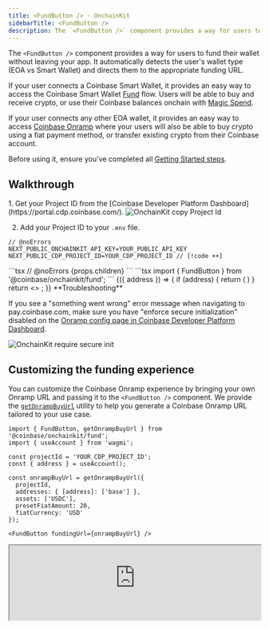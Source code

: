 ```yaml
---
title: <FundButton /> · OnchainKit
sidebarTitle: <FundButton />
description: The `<FundButton />` component provides a way for users to onramp from fiat to crypto from within your app.
---
```


The `<FundButton />` component provides a way for users to fund their wallet without leaving your app. It automatically
detects the user's wallet type (EOA vs Smart Wallet) and directs them to the appropriate funding URL.

If your user connects a Coinbase Smart Wallet, it provides an easy way to access the Coinbase Smart Wallet 
[Fund](https://keys.coinbase.com/fund) flow. Users will be able to buy and receive crypto, or use their Coinbase 
balances onchain with [Magic Spend](https://www.smartwallet.dev/guides/magic-spend).

If your user connects any other EOA wallet, it provides an easy way to access [Coinbase Onramp](https://docs.cdp.coinbase.com/onramp/docs/welcome/)
where your users will also be able to buy crypto using a fiat payment method, or transfer existing crypto from their
Coinbase account.

Before using it, ensure you've completed all [Getting Started steps](/onchainkit/getting-started). 

## Walkthrough

<Steps>
  <Step title="Get your Project ID">
  1. Get your Project ID from the [Coinbase Developer Platform Dashboard](https://portal.cdp.coinbase.com/).

<Frame>
  <img alt="OnchainKit copy Project Id" src="/images/onchainkit/copy-project-id.png" />
</Frame>

  2. Add your Project ID to your `.env` file.

  ```tsx .env
  // @noErrors
  NEXT_PUBLIC_ONCHAINKIT_API_KEY=YOUR_PUBLIC_API_KEY
  NEXT_PUBLIC_CDP_PROJECT_ID=YOUR_CDP_PROJECT_ID // [!code ++]
  ```
  </Step>
  <Step title="Add Project ID to OnchainKitProvider">
  ```tsx
  // @noErrors
  <OnchainKitProvider
    apiKey={process.env.NEXT_PUBLIC_ONCHAINKIT_API_KEY} 
    projectId={process.env.NEXT_PUBLIC_CDP_PROJECT_ID} // [!code ++]
    chain={base}
  >
    {props.children}
  </OnchainKitProvider>
  ```
  </Step>
  <Step title="Drop in the<FundButton /> component">
  ```tsx
  import { FundButton } from '@coinbase/onchainkit/fund';

  <FundButton />
  ```

  <App>
    <FundWrapper>
      {({ address }) => {
        if (address) {
          return (
            <FundButton />
          )
        }
        return <>
          <Wallet>
            <ConnectWallet>
              <Avatar className="h-6 w-6" />
              <Name />
            </ConnectWallet>
          </Wallet>
        </>;
      }}
    </FundWrapper>
  </App>
  </Step>
</Steps>


<Tip>
**Troubleshooting**

If you see a "something went wrong" error message when navigating to pay.coinbase.com, make sure you have "enforce 
secure initialization" disabled on the [Onramp config page in Coinbase Developer Platform Dashboard](https://portal.cdp.coinbase.com/products/onramp).

<Frame>
<img alt="OnchainKit require secure init" src="/images/onchainkit/onramp-secure-init.png" />
</Frame>

</Tip>


## Customizing the funding experience

You can customize the Coinbase Onramp experience by bringing your own Onramp URL and passing it to the ```<FundButton />```
component. We provide the [`getOnrampBuyUrl`](/onchainkit/fund/get-onramp-buy-url) utility to help you generate a Coinbase Onramp
URL tailored to your use case.

```tsx
import { FundButton, getOnrampBuyUrl } from '@coinbase/onchainkit/fund';
import { useAccount } from 'wagmi';

const projectId = 'YOUR_CDP_PROJECT_ID';
const { address } = useAccount();

const onrampBuyUrl = getOnrampBuyUrl({
  projectId,
  addresses: { [address]: ['base'] },
  assets: ['USDC'],
  presetFiatAmount: 20,
  fiatCurrency: 'USD'
});

<FundButton fundingUrl={onrampBuyUrl} />
```

<iframe
  src="https://684b5e62b1ff46bc5bf83966-aijszlfakk.chromatic.com/iframe.html?args=&id=onchainkit-fund-button--with-funding-url&viewMode=story&dark=true&hero=true"
  width="100%"
  height="auto"
/>
{/* <App>
  <FundWrapper>
    {({ address, projectId }) => {
      if (address && projectId) {
        const onrampBuyUrl = getOnrampBuyUrl({
          projectId,
          addresses: { [address]: ['base'] },
          assets: ['USDC'],
          presetFiatAmount: 20,
          fiatCurrency: 'USD'
        });
        return (
          <FundButton fundingUrl={onrampBuyUrl} />
        )
      }
      return <>
        <Wallet>
          <ConnectWallet>
            <Avatar className="h-6 w-6" />
            <Name />
          </ConnectWallet>
        </Wallet>
      </>;
    }}
  </FundWrapper>
</App> */}

You can choose to have the funding URL open in a popup or a new tab using the `openIn` prop.

```tsx
<FundButton openIn={"tab"} />
```

<iframe
  src="https://684b5e62b1ff46bc5bf83966-aijszlfakk.chromatic.com/iframe.html?args=&id=onchainkit-fund-button--open-in-tab&viewMode=story&dark=true&hero=true"
  width="100%"
  height="auto"
/>
{/* <App>
  <FundWrapper>
    {({ address }) => {
      if (address) {
        return (
          <FundButton openIn={"tab"} />
        )
      }
      return <>
        <Wallet>
          <ConnectWallet>
            <Avatar className="h-6 w-6" />
            <Name />
          </ConnectWallet>
        </Wallet>
      </>;
    }}
  </FundWrapper>
</App> */}

## Customizing the fund button

You can override the text on the fund button using the `text` prop, and hide the icon with the `hideIcon` prop.

```tsx
<FundButton text={"Onramp"} hideIcon={true} />
```

<iframe
  src="https://684b5e62b1ff46bc5bf83966-aijszlfakk.chromatic.com/iframe.html?args=&id=onchainkit-fund-button--custom-text-and-hide-icon&viewMode=story&dark=true&hero=true"
  width="100%"
  height="auto"
/>
{/* <App>
  <FundWrapper>
    {({ address }) => {
      if (address) {
        return (
          <FundButton text={"Onramp"} hideIcon={true} />
        )
      }
      return <>
        <Wallet>
          <ConnectWallet>
            <Avatar className="h-6 w-6" />
            <Name />
          </ConnectWallet>
        </Wallet>
      </>;
    }}
  </FundWrapper>
</App> */}

You can hide the text with the `hideText` prop.

```tsx
<FundButton hideText={true} />
```

<iframe
  src="https://684b5e62b1ff46bc5bf83966-aijszlfakk.chromatic.com/iframe.html?args=&id=onchainkit-fund-button--hide-text&viewMode=story&dark=true&hero=true"
  width="100%"
  height="auto"
/>
{/* <App>
  <FundWrapper>
    {({ address }) => {
      if (address) {
        return (
          <>
            <FundButton hideText={true} />
          </>
        )
      }
      return <>
        <Wallet>
          <ConnectWallet>
            <Avatar className="h-6 w-6" />
            <Name />
          </ConnectWallet>
        </Wallet>
      </>;
    }}
  </FundWrapper>
</App> */}

See [`FundButtonReact`](/onchainkit/fund/types#fundbuttonreact) for the full list of customization options.

## Props
- [`FundButtonReact`](/onchainkit/fund/types#fundbuttonreact)

